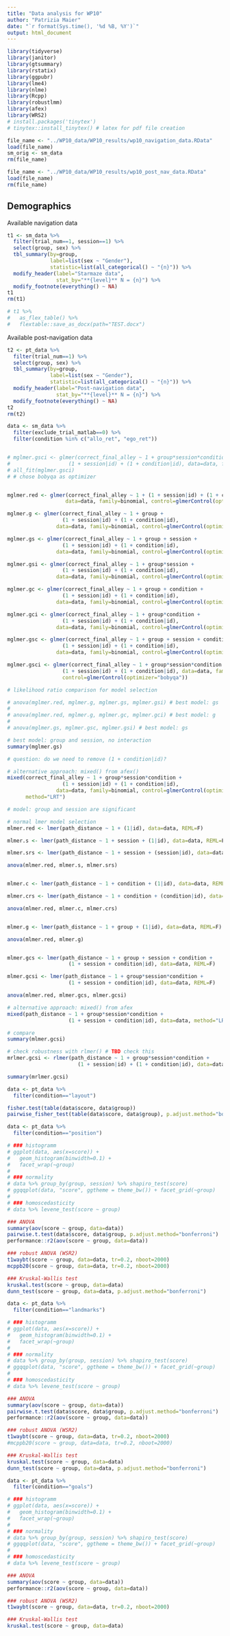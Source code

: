 ```yaml
---
title: "Data analysis for WP10"
author: "Patrizia Maier"
date: "`r format(Sys.time(), '%d %B, %Y')`"
output: html_document
---
```


```r

library(tidyverse)
library(janitor)
library(gtsummary)
library(rstatix)
library(ggpubr)
library(lme4)
library(nlme)
library(Rcpp)
library(robustlmm)
library(afex)
library(WRS2)
# install.packages('tinytex')
# tinytex::install_tinytex() # latex for pdf file creation

```


```r
file_name <- "../WP10_data/WP10_results/wp10_navigation_data.RData"
load(file_name)
sm_orig <- sm_data 
rm(file_name)

file_name <- "../WP10_data/WP10_results/wp10_post_nav_data.RData"
load(file_name)
rm(file_name)
```


## Demographics 

Available navigation data 

```r
t1 <- sm_data %>% 
  filter(trial_num==1, session==1) %>% 
  select(group, sex) %>%
  tbl_summary(by=group,
              label=list(sex ~ "Gender"),
              statistic=list(all_categorical() ~ "{n}")) %>% 
  modify_header(label="Starmaze data",
                stat_by="**{level}** N = {n}") %>% 
  modify_footnote(everything() ~ NA)
t1
rm(t1)

# t1 %>%
#   as_flex_table() %>%
#   flextable::save_as_docx(path="TEST.docx")
```
 
Available post-navigation data 
 
```r
t2 <- pt_data %>% 
  filter(trial_num==1) %>% 
  select(group, sex) %>%
  tbl_summary(by=group,
              label=list(sex ~ "Gender"),
              statistic=list(all_categorical() ~ "{n}")) %>% 
  modify_header(label="Post-navigation data",
                stat_by="**{level}** N = {n}") %>% 
  modify_footnote(everything() ~ NA)
t2
rm(t2)
```

```r
data <- sm_data %>%
  filter(exclude_trial_matlab==0) %>% 
  filter(condition %in% c("allo_ret", "ego_ret"))


# mglmer.gsci <- glmer(correct_final_alley ~ 1 + group*session*condition +
#                   (1 + session|id) + (1 + condition|id), data=data, family=binomial)
# all_fit(mglmer.gsci)
# # chose bobyqa as optimizer


mglmer.red <- glmer(correct_final_alley ~ 1 + (1 + session|id) + (1 + condition|id),
                   data=data, family=binomial, control=glmerControl(optimizer="bobyqa"))

mglmer.g <- glmer(correct_final_alley ~ 1 + group +
                  (1 + session|id) + (1 + condition|id),
                data=data, family=binomial, control=glmerControl(optimizer="bobyqa"))

mglmer.gs <- glmer(correct_final_alley ~ 1 + group + session +
                  (1 + session|id) + (1 + condition|id),
                data=data, family=binomial, control=glmerControl(optimizer="bobyqa"))

mglmer.gsi <- glmer(correct_final_alley ~ 1 + group*session +
                  (1 + session|id) + (1 + condition|id),
                data=data, family=binomial, control=glmerControl(optimizer="bobyqa"))

mglmer.gc <- glmer(correct_final_alley ~ 1 + group + condition +
                  (1 + session|id) + (1 + condition|id),
                data=data, family=binomial, control=glmerControl(optimizer="bobyqa"))

mglmer.gci <- glmer(correct_final_alley ~ 1 + group*condition +
                  (1 + session|id) + (1 + condition|id),
                data=data, family=binomial, control=glmerControl(optimizer="bobyqa"))

mglmer.gsc <- glmer(correct_final_alley ~ 1 + group + session + condition +
                  (1 + session|id) + (1 + condition|id),
                data=data, family=binomial, control=glmerControl(optimizer="bobyqa"))

mglmer.gsci <- glmer(correct_final_alley ~ 1 + group*session*condition +
                  (1 + session|id) + (1 + condition|id), data=data, family=binomial,
                  control=glmerControl(optimizer="bobyqa"))
```

```r
# likelihood ratio comparison for model selection

# anova(mglmer.red, mglmer.g, mglmer.gs, mglmer.gsi) # best model: gs
# 
# anova(mglmer.red, mglmer.g, mglmer.gc, mglmer.gci) # best model: g
# 
# anova(mglmer.gs, mglmer.gsc, mglmer.gsi) # best model: gs

# best model: group and session, no interaction
summary(mglmer.gs)

# question: do we need to remove (1 + condition|id)?
```

```r
# alternative approach: mixed() from afex()
mixed(correct_final_alley ~ 1 + group*session*condition +
                  (1 + session|id) + (1 + condition|id),
                data=data, family=binomial, control=glmerControl(optimizer="bobyqa"),
      method="LRT")

# model: group and session are significant 
```

```r

# normal lmer model selection
mlmer.red <- lmer(path_distance ~ 1 + (1|id), data=data, REML=F)

mlmer.s <- lmer(path_distance ~ 1 + session + (1|id), data=data, REML=F)

mlmer.srs <- lmer(path_distance ~ 1 + session + (session|id), data=data, REML=F)

anova(mlmer.red, mlmer.s, mlmer.srs)


mlmer.c <- lmer(path_distance ~ 1 + condition + (1|id), data=data, REML=F)

mlmer.crs <- lmer(path_distance ~ 1 + condition + (condition|id), data=data, REML=F)

anova(mlmer.red, mlmer.c, mlmer.crs)


mlmer.g <- lmer(path_distance ~ 1 + group + (1|id), data=data, REML=F)

anova(mlmer.red, mlmer.g)


mlmer.gcs <- lmer(path_distance ~ 1 + group + session + condition + 
                    (1 + session + condition|id), data=data, REML=F)

mlmer.gcsi <- lmer(path_distance ~ 1 + group*session*condition + 
                    (1 + session + condition|id), data=data, REML=F)

anova(mlmer.red, mlmer.gcs, mlmer.gcsi)

```

```r
# alternative approach: mixed() from afex
mixed(path_distance ~ 1 + group*session*condition + 
                    (1 + session + condition|id), data=data, method="LRT")

# compare 
summary(mlmer.gcsi)
```

```r

# check robustness with rlmer() # TBD check this
mrlmer.gcsi <- rlmer(path_distance ~ 1 + group*session*condition + 
                       (1 + session|id) + (1 + condition|id), data=data, REML=F)

summary(mrlmer.gcsi)
```


```r

data <- pt_data %>% 
  filter(condition=="layout")

fisher.test(table(data$score, data$group))
pairwise_fisher_test(table(data$score, data$group), p.adjust.method="bonferroni")

```

```r

data <- pt_data %>% 
  filter(condition=="position")

# ### histogramm
# ggplot(data, aes(x=score)) +
#   geom_histogram(binwidth=0.1) + 
#   facet_wrap(~group)
#   
# ### normality
# data %>% group_by(group, session) %>% shapiro_test(score)
# ggqqplot(data, "score", ggtheme = theme_bw()) + facet_grid(~group)
# 
# ### homoscedasticity
# data %>% levene_test(score ~ group)

### ANOVA
summary(aov(score ~ group, data=data))
pairwise.t.test(data$score, data$group, p.adjust.method="bonferroni")
performance::r2(aov(score ~ group, data=data))

### robust ANOVA (WSR2)
t1waybt(score ~ group, data=data, tr=0.2, nboot=2000)
mcppb20(score ~ group, data=data, tr=0.2, nboot=2000)

### Kruskal-Wallis test 
kruskal.test(score ~ group, data=data)
dunn_test(score ~ group, data=data, p.adjust.method="bonferroni")

```

```r
data <- pt_data %>% 
  filter(condition=="landmarks")

# ### histogramm
# ggplot(data, aes(x=score)) +
#   geom_histogram(binwidth=0.1) +
#   facet_wrap(~group)
# 
# ### normality
# data %>% group_by(group, session) %>% shapiro_test(score)
# ggqqplot(data, "score", ggtheme = theme_bw()) + facet_grid(~group)
# 
# ### homoscedasticity
# data %>% levene_test(score ~ group)

### ANOVA
summary(aov(score ~ group, data=data))
pairwise.t.test(data$score, data$group, p.adjust.method="bonferroni")
performance::r2(aov(score ~ group, data=data))

### robust ANOVA (WSR2)
t1waybt(score ~ group, data=data, tr=0.2, nboot=2000)
#mcppb20(score ~ group, data=data, tr=0.2, nboot=2000)

### Kruskal-Wallis test
kruskal.test(score ~ group, data=data)
dunn_test(score ~ group, data=data, p.adjust.method="bonferroni")

```

```r

data <- pt_data %>% 
  filter(condition=="goals")

# ### histogramm
# ggplot(data, aes(x=score)) +
#   geom_histogram(binwidth=0.1) + 
#   facet_wrap(~group)
#   
# ### normality
# data %>% group_by(group, session) %>% shapiro_test(score)
# ggqqplot(data, "score", ggtheme = theme_bw()) + facet_grid(~group)
# 
# ### homoscedasticity
# data %>% levene_test(score ~ group)

### ANOVA
summary(aov(score ~ group, data=data))
performance::r2(aov(score ~ group, data=data))

### robust ANOVA (WSR2)
t1waybt(score ~ group, data=data, tr=0.2, nboot=2000)

### Kruskal-Wallis test
kruskal.test(score ~ group, data=data)

```